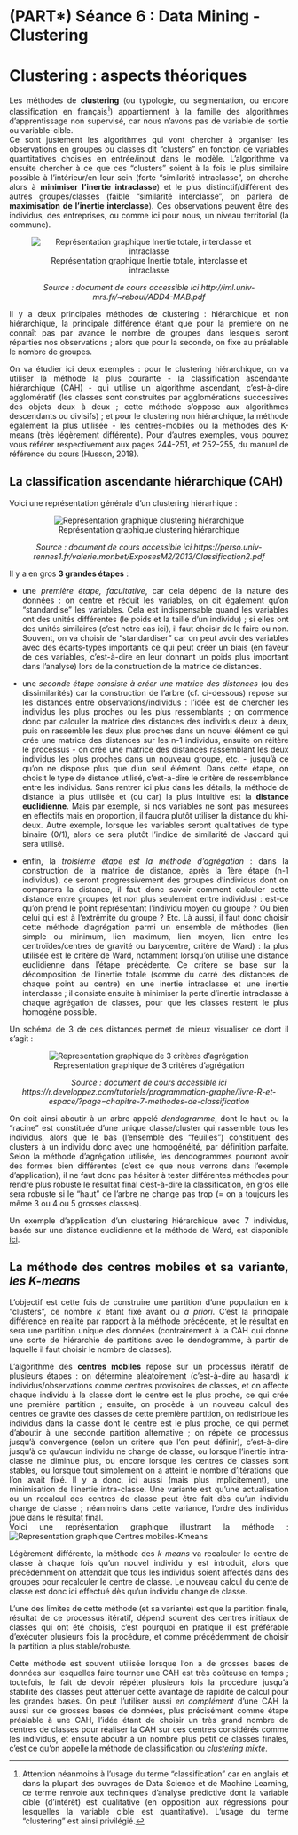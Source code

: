 # (PART\*) Séance 6 : Data Mining - Clustering {-}

# Clustering : aspects théoriques  {#c11-Clustering-theorique}
<div align="justify">

Les méthodes de **clustering** (ou typologie, ou segmentation, ou encore classification en français[^nb2]) appartiennent à la famille des algorithmes d'apprentissage non supervisé, car nous n'avons pas de variable de sortie ou variable-cible.  
Ce sont justement les algorithmes qui vont chercher à organiser les observations en groupes ou classes dit "clusters" en fonction de variables quantitatives choisies en entrée/input dans le modèle. L'algorithme va ensuite chercher à ce que ces "clusters" soient à la fois le plus similaire possible à l’intérieur/en leur sein (forte "similarité intraclasse", on cherche alors à **minimiser l'inertie intraclasse**) et le plus distinctif/différent des autres groupes/classes (faible "similarité interclasse", on parlera de **maximisation de l'inertie interclasse**). Ces observations peuvent être des individus, des entreprises, ou comme ici pour nous, un niveau territorial (la commune).    
<div align="center"> ![Représentation graphique Inertie totale, interclasse et intraclasse](images/Representation graphique Inertie clustering.png)
<div align="center">*Source : document de cours accessible ici http://iml.univ-mrs.fr/~reboul/ADD4-MAB.pdf*

<div align="justify">
Il y a deux principales méthodes de clustering : hiérarchique et non hiérarchique, la principale différence étant que pour la premiere on ne connaît pas par avance le nombre de groupes dans lesquels seront réparties nos observations ; alors que pour la seconde, on fixe au préalable le nombre de groupes.   

On va étudier ici deux exemples : pour le clustering hiérarchique, on va utiliser la méthode la plus courante - la classification ascendante hiérarchique (CAH) - qui utilise un algorithme ascendant, c'est-à-dire agglomératif (les classes sont construites par agglomérations successives des objets deux à deux ; cette méthode s'oppose aux algorithmes descendants ou divisifs) ; et pour le clustering non hiérarchique, la méthode également la plus utilisée - les centres-mobiles ou la méthodes des K-means (très légèrement différente). Pour d'autres exemples, vous pouvez vous référer respectivement aux pages 244-251, et 252-255, du manuel de référence du cours (Husson, 2018).  



## La classification ascendante hiérarchique (CAH) 
Voici une représentation générale d'un clustering hiérarhique :  

<div align="center"> ![Représentation graphique clustering hiérarchique](images/Representation graphique clustering hiérarchique.png)
<div align="center">*Source : document de cours accessible ici https://perso.univ-rennes1.fr/valerie.monbet/ExposesM2/2013/Classification2.pdf*


<div align="justify">
Il y a en gros **3 grandes étapes** : 

- une *première étape, facultative*, car cela dépend de la nature des données : on centre et réduit les variables, on dit également qu'on "standardise" les variables. Cela est indispensable quand les variables ont des unités différentes (le poids et la taille d'un individu) ; si elles ont des unités similaires (c'est notre cas ici), il faut choisir de le faire ou non. Souvent, on va choisir de "standardiser" car on peut avoir des variables avec des écarts-types importants ce qui peut créer un biais (en faveur de ces variables, c'est-à-dire en leur donnant un poids plus important dans l'analyse) lors de la construction de la matrice de distances.   

- une *seconde étape consiste à créer une matrice des distances* (ou des dissimilarités) car la construction de l'arbre (cf. ci-dessous) repose sur les distances entre observations/individus : l'idée est de chercher les individus les plus proches ou les plus ressemblants ; on commence donc par calculer la matrice des distances des individus deux à deux, puis on rassemble les deux plus proches dans un nouvel élément ce qui crée une matrice des distances sur les n-1 individus, ensuite on réitère le processus - on crée une matrice des distances rassemblant les deux individus les plus proches dans un nouveau groupe, etc. - jusqu'à ce qu'on ne dispose plus que d'un seul élément. Dans cette étape, on choisit le type de distance utilisé, c'est-à-dire le critère de ressemblance entre les individus. Sans rentrer ici plus dans les détails, la méthode de distance la plus utilisée et (ou car) la plus intuitive est la **distance euclidienne**. Mais par exemple, si nos variables ne sont pas mesurées en effectifs mais en proportion, il faudra plutôt utiliser la distance du khi-deux. Autre exemple, lorsque les variables seront qualitatives de type binaire (0/1), alors ce sera plutôt l’indice de similarité de Jaccard qui sera utilisé.    

- enfin, la *troisième étape est la méthode d'agrégation* : dans la construction de la matrice de distance, après la 1ère étape (n-1 individus), ce seront progressivement des groupes d'individus dont on comparera la distance, il faut donc savoir comment calculer cette distance entre groupes (et non plus seulement entre individus) : est-ce qu'on prend le point représentant l'individu moyen du groupe ? Ou bien celui qui est à l'extrêmité du groupe ? Etc. Là aussi, il faut donc choisir cette méthode d'agrégation parmi un ensemble de méthodes (lien simple ou minimum, lien maximum, lien moyen, lien entre les centroïdes/centres de gravité ou barycentre, critère de Ward) : la plus utilisée est le critère de Ward, notamment lorsqu'on utilise une distance euclidienne dans l'étape précédente. Ce critère se base sur la décomposition de l'inertie totale (somme du carré des distances de chaque point au centre) en une inertie intraclasse et une inertie interclasse ; il consiste ensuite à minimiser la perte d'inertie intraclasse à chaque agrégation de classes, pour que les classes restent le plus homogène possible.  
  
Un schéma de 3 de ces distances permet de mieux visualiser ce dont il s'agit :

<div align="center"> ![Representation graphique de 3 critères d'agrégation](images/Representation graphique criteres agregation clustering.png)
<div align="center"> *Source : document de cours accessible ici https://r.developpez.com/tutoriels/programmation-graphe/livre-R-et-espace/?page=chapitre-7-methodes-de-classification*


<div align="justify">
On doit ainsi aboutir à un arbre appelé *dendogramme*, dont le haut ou la "racine" est constituée d'une unique classe/cluster qui rassemble tous les individus, alors que le bas (l'ensemble des "feuilles") constituent des clusters à un individu donc avec une homogénéité, par définition parfaite. Selon la méthode d'agrégation utilisée, les dendogrammes pourront avoir des formes bien différentes (c'est ce que nous verrons dans l'exemple d'application), il ne faut donc pas hésiter à tester différentes méthodes pour rendre plus robuste le résultat final c'est-à-dire la classification, en gros elle sera robuste si le "haut" de l'arbre ne change pas trop (= on a toujours les même 3 ou 4 ou 5 grosses classes).  

Un exemple d'application d'un clustering hiérarchique avec 7 individus, basée sur une distance euclidienne et la méthode de Ward, est disponible <a href="http://perso.ens-lyon.fr/lise.vaudor/classification-ascendante-hierarchique/" target="_blank">ici</a>.


<div align="justify"> 
## La méthode des centres mobiles et sa variante, *les K-means*
<div align="justify">
L'objectif est cette fois de construire une partition d'une population en *k* "clusters", ce nombre *k* étant fixé avant ou *a priori*. C'est la principale différence en réalité par rapport à la méthode précédente, et le résultat en sera une partition unique des données (contrairement à la CAH qui donne une sorte de hiérarchie de partitions avec le dendogramme, à partir de laquelle il faut choisir le nombre de classes).  

L'algorithme des **centres mobiles** repose sur un processus itératif de plusieurs étapes : on détermine aléatoirement (c'est-à-dire au hasard) *k* individus/observations comme centres provisoires de classes, et on affecte chaque individu à la classe dont le centre est le plus proche, ce qui crée une première partition ; ensuite, on procède à un nouveau calcul des centres de gravité des classes de cette première partition, on redistribue les individus dans la classe dont le centre est le plus proche, ce qui permet d'aboutir à une seconde partition alternative ; on répète ce processus jusqu'à convergence (selon un critère que l'on peut définir), c'est-à-dire jusqu'à ce qu'aucun individu ne change de classe, ou lorsque l'inertie intra-classe ne diminue plus, ou encore lorsque les centres de classes sont stables, ou lorsque tout simplement on a atteint le nombre d'itérations que l'on avait fixé. Il y a donc, ici aussi (mais plus implicitement), une minimisation de l'inertie intra-classe. Une variante est qu'une actualisation ou un recalcul des centres de classe peut être fait dès qu'un individu change de classe ; néanmoins dans cette variance, l'ordre des individus joue dans le résultat final.  
Voici une représentation graphique illustrant la méthode :
![Representation graphique Centres mobiles-Kmeans](images/Representation graphique Centres mobiles-Kmeans.png)

Légèrement différente, la méthode des *k-means* va recalculer le centre de classe à chaque fois qu'un nouvel individu y est introduit, alors que précédemment on attendait que tous les individus soient affectés dans des groupes pour recalculer le centre de classe. Le nouveau calcul du cente de classe est donc ici effectué dès qu’un individu change de classe.  

L'une des limites de cette méthode (et sa variante) est que la partition finale, résultat de ce processus itératif, dépend souvent des centres initiaux de classes qui ont été choisis, c'est pourquoi en pratique il est préférable d'exécuter plusieurs fois la procédure, et comme précédemment de choisir la partition la plus stable/robuste.  

Cette méthode est souvent utilisée lorsque l'on a de grosses bases de données sur lesquelles faire tourner une CAH est très coûteuse en temps ; toutefois, le fait de devoir répéter plusieurs fois la procédure jusqu'à stabilité des classes peut atténuer cette avantage de rapidité de calcul pour les grandes bases. On peut l'utiliser aussi *en complément* d'une CAH là aussi sur de grosses bases de données, plus précisément comme étape préalable à une CAH, l'idée étant de choisir un très grand nombre de centres de classes pour réaliser la CAH sur ces centres considérés comme les individus, et ensuite aboutir à un nombre plus petit de classes finales, c'est ce qu'on appelle la méthode de classification ou *clustering mixte*.   











<div align="justify">[^nb2]: Attention néanmoins à l'usage du terme "classification" car en anglais et dans la plupart des ouvrages de Data Science et de Machine Learning, ce terme renvoie aux techniques d'analyse prédictive dont la variable cible (d'intérêt) est qualitative (en opposition aux régressions pour lesquelles la variable cible est quantitative). L'usage du terme "clustering" est ainsi privilégié.
